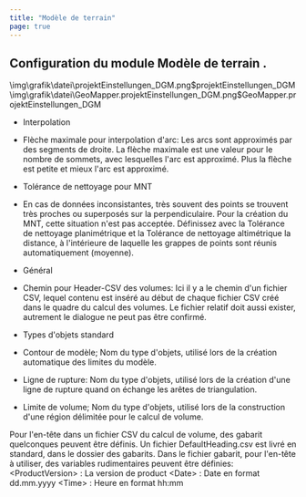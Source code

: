 ```yaml
---
title: "Modèle de terrain"
page: true
---
```

## Configuration du module  <Italic> Mod&#232;le de terrain </Italic> .

<GeoDesigner>
<Image>\img\grafik\datei\projektEinstellungen_DGM.png$projektEinstellungen_DGM</Image>
</GeoDesigner>
<GeoMapper>
<Image>\img\grafik\datei\GeoMapper.projektEinstellungen_DGM.png$GeoMapper.projektEinstellungen_DGM</Image>
</GeoMapper>



- Interpolation

- Fl&#232;che maximale pour interpolation d&#39;arc: Les arcs sont approxim&#233;s par des segments de droite. La fl&#232;che maximale est une valeur pour le nombre de sommets, avec lesquelles l&#39;arc est approxim&#233;. Plus la fl&#232;che est petite et mieux l&#39;arc est approxim&#233;.



- Tol&#233;rance de nettoyage pour MNT

- En cas de donn&#233;es inconsistantes, tr&#232;s souvent des points se trouvent tr&#232;s proches ou superpos&#233;s sur la perpendiculaire. Pour la cr&#233;ation du MNT, cette situation n&#39;est pas accept&#233;e. D&#233;finissez avec la <Italic> Tol&#233;rance de nettoyage planim&#233;trique </Italic>  et la <Italic> Tol&#233;rance de nettoyage altim&#233;trique </Italic>  la distance, &#224; l&#39;int&#233;rieure de laquelle les grappes de points sont r&#233;unis automatiquement (moyenne).



- G&#233;n&#233;ral

- Chemin pour Header-CSV des volumes: Ici il y a le chemin d&#39;un fichier CSV, lequel contenu est ins&#233;r&#233; au d&#233;but de chaque fichier CSV cr&#233;&#233; dans le quadre du calcul des volumes. Le fichier relatif doit aussi exister, autrement le dialogue ne peut pas &#234;tre confirm&#233;.



- Types d&#39;objets standard

- Contour de mod&#232;le; Nom du type d&#39;objets, utilis&#233; lors de la cr&#233;ation automatique des limites du mod&#232;le.

- Ligne de rupture: Nom du type d&#39;objets, utilis&#233; lors de la cr&#233;ation d&#39;une ligne de rupture quand on &#233;change les ar&#234;tes de triangulation.

- Limite de volume; Nom du type d&#39;objets, utilis&#233; lors de la construction d&#39;une r&#233;gion d&#233;limit&#233;e pour le calcul de volume.






<Success>
Pour l&#39;en-t&#234;te dans un fichier CSV du calcul de volume, des gabarit quelconques peuvent &#234;tre d&#233;finis. Un fichier  <Italic> DefaultHeading.csv </Italic>  est livr&#233; en standard, dans le dossier des gabarits.
</Success>

<Success>
Dans le fichier gabarit, pour l&#39;en-t&#234;te &#224; utiliser, des variables rudimentaires peuvent &#234;tre d&#233;finies:
 <Bold> &lt;ProductVersion&gt; </Bold> : La version de  <Placeholder>product</Placeholder> 
 <Bold> &lt;Date&gt; </Bold> : Date en format dd.mm.yyyy
 <Bold> &lt;Time&gt; </Bold> : Heure en format hh:mm
</Success>
